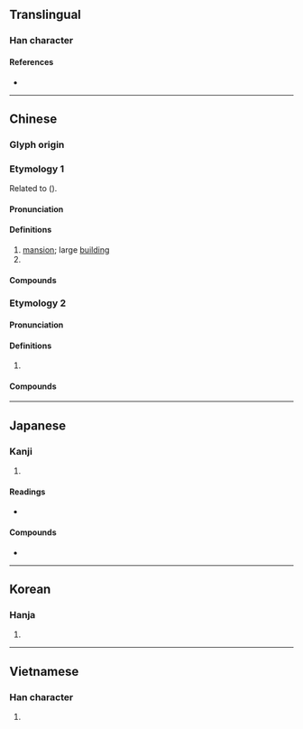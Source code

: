 {{also|厦}}
{{character info}}
==Translingual==

===Han character===
{{Han char|rn=53|rad=广|as=10|sn=13|four=00247|canj=IMUE|ids=⿸广夏}}

====References====
* {{Han ref|kx=0349.070|dkj=09435|dj=0659.310|hdz=20894.180|uh=5EC8|ud=24264|bh=B748|bd=46920}}

----

==Chinese==
{{zh-forms|s=厦|t2=厦|ss=⿸厂下|alt=夏,𢇗}}

===Glyph origin===
{{Han etym}}

===Etymology 1===
Related to {{och-l|嘏|great}} ({{zh-ref|Wang, 1982}}).

====Pronunciation====
{{zh-pron
|m=廈
|m-s=sua3
|c=haa6
|h=pfs=ha
|md=hâ̤
|mn=xm,qz:hē/zz:hēe/xm,qz,tw:hā
|mn_note=Xiamen, Quanzhou, Taiwan: hē - vernacular; hā - literary
|mn-t=hê7
|w=2so,2sa,2xia,3hho
|w_note=2so, 2sa - older speakers; 2xia, 3hho - younger speakers; 2so, 3hho - vernacular; 2sa, 2xia - literary
|mc=y
|oc=y
|cat=n,pn
}}

====Definitions====
{{zh-hanzi}}

# [[mansion]]; large [[building]]
# {{surname|zh}}

====Compounds====
{{zh-der|廈房|大廈將傾|五角大廈|大廈棟梁|噶廈|廣廈萬間|廣廈|帝國大廈|大廈|穾廈|抱廈廳|新廈|高堂大廈|高樓大廈}}

===Etymology 2===

====Pronunciation====
{{zh-pron
|m=xià
|m-s=xia4
|c=haa6
|h=pfs=ha
|md=â̤
|mn=xm,qz,tw:ē/zz:ēe/xm,qz,tw:hā/zz:hēe
|mn_note=ē/ēe - vernacular; hā/hēe - literary
|mn-t=ê6
|w=3hho
|cat=pn
}}

====Definitions====
{{zh-hanzi}}

# {{zh-only|廈門|short=1}}

====Compounds====
{{zh-der|廈門|廈大|廈語}}

----

==Japanese==

===Kanji===
{{ja-kanji|grade=|rs=广10}}

# {{rfdef|ja|sort=广10}}

====Readings====
* {{ja-readings|on=か,さ|kun=いえ,ひさし}}

====Compounds====
* {{ja-r|廈門|^アモイ}}

----

==Korean==

===Hanja===
{{ko-hanja|하}}

# {{rfdef|ko|sort=广10}}

----

==Vietnamese==

===Han character===
{{vi-readings|reading=hè, hạ|rs=广10}}

# {{rfdef|vi|sort=广10}}